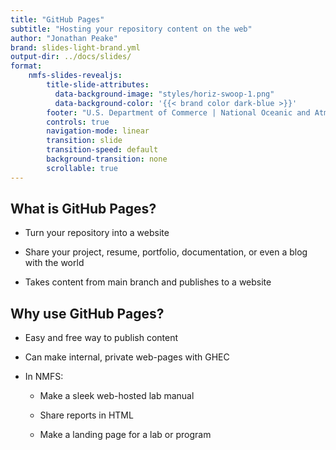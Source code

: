 ```yaml
---
title: "GitHub Pages"
subtitle: "Hosting your repository content on the web"
author: "Jonathan Peake"
brand: slides-light-brand.yml
output-dir: ../docs/slides/
format: 
    nmfs-slides-revealjs: 
        title-slide-attributes:
          data-background-image: "styles/horiz-swoop-1.png"
          data-background-color: '{{< brand color dark-blue >}}'
        footer: "U.S. Department of Commerce | National Oceanic and Atmospheric Administration | National Marine Fisheries Service"
        controls: true
        navigation-mode: linear
        transition: slide
        transition-speed: default
        background-transition: none
        scrollable: true
---
```


## What is GitHub Pages?

-   Turn your repository into a website

-   Share your project, resume, portfolio, documentation, or even a blog with the world

-   Takes content from main branch and publishes to a website

## Why use GitHub Pages?

-   Easy and free way to publish content

-   Can make internal, private web-pages with GHEC

-   In NMFS:

    -   Make a sleek web-hosted lab manual

    -   Share reports in HTML

    -   Make a landing page for a lab or program